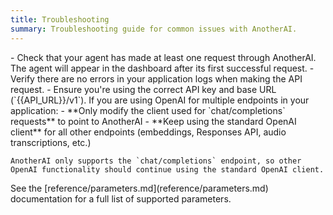 ```yaml
---
title: Troubleshooting
summary: Troubleshooting guide for common issues with AnotherAI.
---
```



<AccordionsPartial type="single">
  <AccordionPartial title="I don't see my agent in the dashboard" id="agent-dashboard">
    - Check that your agent has made at least one request through AnotherAI. The agent will appear in the dashboard after its first successful request.
    - Verify there are no errors in your application logs when making the API request.
    - Ensure you're using the correct API key and base URL (`{{API_URL}}/v1`).
  </AccordionPartial>

  <AccordionPartial title="I'm using OpenAI for multiple endpoints (responses API, embeddings, audio, etc.)" id="multiple-endpoints">
    If you are using OpenAI for multiple endpoints in your application:
    - **Only modify the client used for `chat/completions` requests** to point to AnotherAI
    - **Keep using the standard OpenAI client** for all other endpoints (embeddings, Responses API, audio transcriptions, etc.)

    AnotherAI only supports the `chat/completions` endpoint, so other OpenAI functionality should continue using the standard OpenAI client.
  </AccordionPartial>

  <AccordionPartial title="What parameters (`stream`, `temperature`, `max_tokens`, etc.) are supported?" id="supported-parameters">
    See the [reference/parameters.md](reference/parameters.md) documentation for a full list of supported parameters.
  </AccordionPartial>
</AccordionsPartial>
